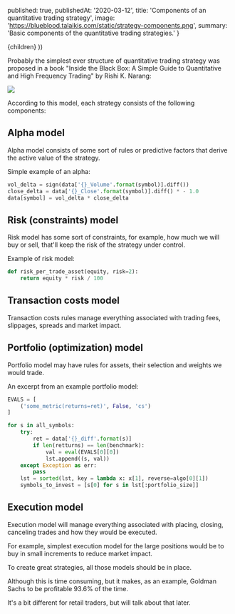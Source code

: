 

  published: true,
  publishedAt: '2020-03-12',
  title: 'Components of an quantitative trading strategy',
  image: 'https://blueblood.talaikis.com/static/strategy-components.png',
  summary: 'Basic components of the quantitative trading strategies.'
}

  <BlogPost path={router.pathname} meta={meta}>
    {children}
  </BlogPost>
))

Probably the simplest ever structure of quantitative trading strategy was proposed in a book "Inside the Black Box: A Simple Guide to Quantitative and High Frequency Trading" by Rishi K. Narang:

![](../static/strategy-components.png)

According to this model, each strategy consists of the following components:

## Alpha model

Alpha model consists of some sort of rules or predictive factors that derive the active value of the strategy.

Simple example of an alpha:

```python
vol_delta = sign(data['{}_Volume'.format(symbol)].diff())
close_delta = data['{}_Close'.format(symbol)].diff() * - 1.0
data[symbol] = vol_delta * close_delta
```

## Risk (constraints) model

Risk model has some sort of constraints, for example, how much we will buy or sell, that'll keep the risk of the strategy under control.

Example of risk model:

```python
def risk_per_trade_asset(equity, risk=2):
    return equity * risk / 100
```

## Transaction costs model

Transaction costs rules manage everything associated with trading fees, slippages, spreads and market impact.

## Portfolio (optimization) model

Portfolio model may have rules for assets, their selection and weights we would trade.

An excerpt from an example portfolio model:

```python
EVALS = [
    ('some_metric(returns=ret)', False, 'cs')
]

for s in all_symbols:
    try:
        ret = data['{}_diff'.format(s)]
        if len(retturns) == len(benchmark):
            val = eval(EVALS[0][0])
            lst.append((s, val))
    except Exception as err:
        pass
    lst = sorted(lst, key = lambda x: x[1], reverse=algo[0][1])
    symbols_to_invest = [s[0] for s in lst[:portfolio_size]]
```

## Execution model

Execution model will manage everything associated with placing, closing, canceling trades and how they would be executed.

For example, simplest execution model for the large positions would be to buy in small increments to reduce market impact.

To create great strategies, all those models should be in place.

Although this is time consuming, but it makes, as an example, Goldman Sachs to be profitable 93.6% of the time.

It's a bit different for retail traders, but will talk about that later.
